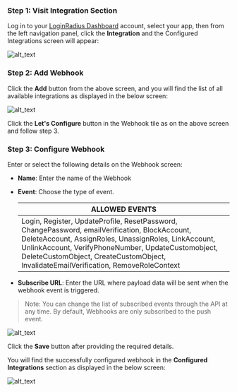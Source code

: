 ### Step 1: Visit Integration Section

Log in to your <a href="https://dashboard.loginradius.com/dashboard" target="_blank">LoginRadius Dashboard</a> account, select your app, then from the left navigation panel, click the **Integration** and the Configured Integrations screen will appear:

![alt_text](../../assets/blog-common/configured-integration.png "image_tooltip")

### Step 2: Add Webhook

Click the **Add** button from the above screen, and you will find the list of all available integrations as displayed in the below screen:

![alt_text](./images/available-integration-pricing.png "image_tooltip")

Click the **Let's Configure** button in the Webhook tile as on the above screen and follow step 3.

### Step 3: Configure Webhook

Enter or select the following details on the Webhook screen:

- **Name**: Enter the name of the Webhook
- **Event**: Choose the type of event.

  | ALLOWED EVENTS                                                                                                                                                                                                                                                                                       |
  | ---------------------------------------------------------------------------------------------------------------------------------------------------------------------------------------------------------------------------------------------------------------------------------------------------- |
  | Login, Register, UpdateProfile, ResetPassword, ChangePassword, emailVerification, BlockAccount, DeleteAccount, AssignRoles, UnassignRoles, LinkAccount, UnlinkAccount, VerifyPhoneNumber, UpdateCustomobject, DeleteCustomObject, CreateCustomObject, InvalidateEmailVerification, RemoveRoleContext |

- **Subscribe URL**: Enter the URL where payload data will be sent when the webhook event is triggered.

> Note: You can change the list of subscribed events through the API at any time. By default, Webhooks are only subscribed to the push event.

![alt_text](./images/add-webhook.png "image_tooltip")

Click the **Save** button after providing the required details.

You will find the successfully configured webhook in the **Configured Integrations** section as displayed in the below screen:

![alt_text](./images/configured-webhook.png "image_tooltip")
